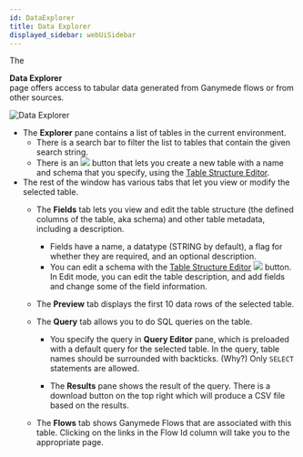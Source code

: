 ```yaml
---
id: DataExplorer
title: Data Explorer
displayed_sidebar: webUiSidebar
---
```



The <div className="button darkblue_button"><TableOutlined /> **Data Explorer**</div> page offers access to tabular data generated from Ganymede flows or from other sources.

<img alt="Data Explorer" src="https://ganymede-bio.mo.cloudinary.net/apiServer/DataExplorer_20230831.png" />

- The **Explorer** pane contains a list of tables in the current environment. 
  - There is a search bar to filter the list to tables that contain the given search string.
  - There is an <img className="inline-img" src="img/data/addTableButton.png"/> button that lets you create a new table with a name and schema that you specify, using the [Table Structure Editor](TableStructureEditor).
- The rest of the window has various tabs that let you view or modify the selected table.
  - The **Fields** tab lets you view and edit the table structure (the defined columns of the table, aka schema) and other table metadata, including a description.

    - Fields have a name, a datatype (STRING by default), a flag for whether they are required, and an optional description.
    - You can edit a schema with the [Table Structure Editor](TableStructureEditor) <img className="inline-img" src="img/data/editButton.png"/> button. In Edit mode, you can edit the table description, and add fields and change some of the field information. 

  - The **Preview** tab displays the first 10 data rows of the selected table.

  - The **Query** tab allows you to do SQL queries on the table.

    - You specify the query in **Query Editor** pane, which is preloaded with a default query for the selected table.  In the query, table names should be surrounded with backticks. (Why?) Only `SELECT` statements are allowed.
    
    - The **Results** pane shows the result of the query. There is a download button on the top right which will produce a CSV file based on the results.

  - The **Flows** tab shows Ganymede Flows that are associated with this table. Clicking on the links in the Flow Id column will take you to the appropriate page.

  
